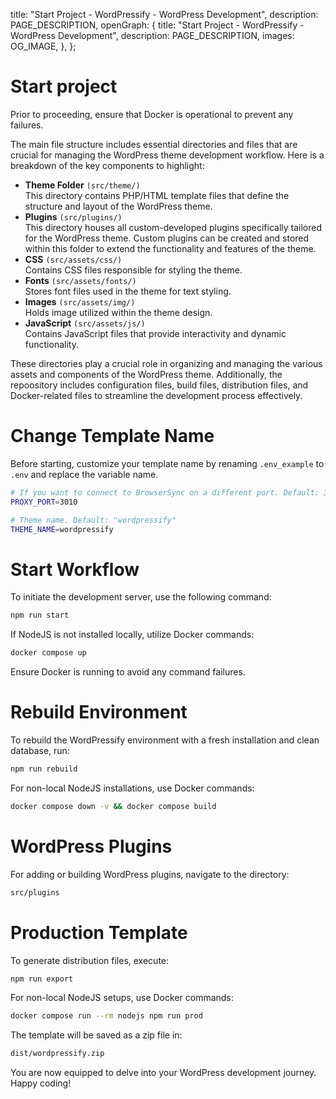 
  title: "Start Project - WordPressify - WordPress Development",
  description: PAGE_DESCRIPTION,
  openGraph: {
    title: "Start Project - WordPressify - WordPress Development",
    description: PAGE_DESCRIPTION,
    images: OG_IMAGE,
  },
};

# Start project
Prior to proceeding, ensure that Docker is operational to prevent any failures.

The main file structure includes essential directories and files that are crucial for managing the WordPress theme development workflow. Here is a breakdown of the key components to highlight:

- **Theme Folder** <code>(src/theme/)</code> <br /> This directory contains PHP/HTML template files that define the structure and layout of the WordPress theme.
- **Plugins** <code>(src/plugins/)</code> <br /> This directory houses all custom-developed plugins specifically tailored for the WordPress theme. Custom plugins can be created and stored within this folder to extend the functionality and features of the theme.
- **CSS** <code>(src/assets/css/)</code> <br /> Contains CSS files responsible for styling the theme.
- **Fonts** <code>(src/assets/fonts/)</code> <br /> Stores font files used in the theme for text styling.
- **Images** <code>(src/assets/img/)</code> <br /> Holds image utilized within the theme design.
- **JavaScript** <code>(src/assets/js/)</code> <br /> Contains JavaScript files that provide interactivity and dynamic functionality.

These directories play a crucial role in organizing and managing the various assets and components of the WordPress theme. Additionally, the repoository includes configuration files, build files, distribution files, and Docker-related files to streamline the development process effectively.

# Change Template Name
Before starting, customize your template name by renaming <code>.env_example</code> to <code>.env</code> and replace the variable name.

```bash
# If you want to connect to BrowserSync on a different port. Default: 3010
PROXY_PORT=3010

# Theme name. Default: "wordpressify"
THEME_NAME=wordpressify
```

# Start Workflow
To initiate the development server, use the following command:
```bash
npm run start
```

If NodeJS is not installed locally, utilize Docker commands:


```bash
docker compose up
```

Ensure Docker is running to avoid any command failures.

# Rebuild Environment
To rebuild the WordPressify environment with a fresh installation and clean database, run:

```bash
npm run rebuild
```

For non-local NodeJS installations, use Docker commands:

```bash
docker compose down -v && docker compose build
```

# WordPress Plugins

For adding or building WordPress plugins, navigate to the directory:

```bash
src/plugins
```

# Production Template

To generate distribution files, execute:

```bash
npm run export
```

For non-local NodeJS setups, use Docker commands:


```bash
docker compose run --rm nodejs npm run prod
```

The template will be saved as a zip file in:

```bash
dist/wordpressify.zip
```

You are now equipped to delve into your WordPress development journey. Happy coding!

